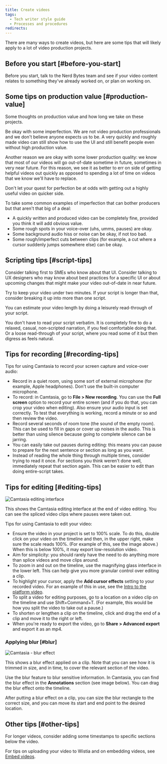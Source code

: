 ```yaml
---
title: Create videos
tags:
  - Tech writer style guide
  - Processes and procedures
redirects:
---
```





There are many ways to create videos, but here are some tips that will likely apply to a lot of video production projects. 

## Before you start [#before-you-start]

Before you start, talk to the Nerd Bytes team and see if your video content relates to something they've already worked on, or plan on working on.

## Some tips on production value [#production-value]

Some thoughts on production value and how long we take on these projects. 

Be okay with some imperfection. We are not video production professionals and we don't believe anyone expects us to be. A very quickly and roughly made video can still show how to use the UI and still benefit people even without high production value.

Another reason we are okay with some lower production quality: we know that most of our videos will go out-of-date sometime in future, sometimes in very near future. For this reason, we see it as better to err on side of getting helpful videos out quickly as opposed to spending a lot of time on videos that we know we'll have to replace.  

Don't let your quest for perfection be at odds with getting out a highly useful video on quicker side. 

To take some common examples of imperfection that can bother producers but that aren't that big of a deal: 

* A quickly written and produced video can be completely fine, provided you think it will add obvious value.  
* Some rough spots in your voice-over (uhs, umms, pauses) are okay.
* Some background audio hiss or noise can be okay, if not too bad. 
* Some rough/imperfect cuts between clips (for example, a cut where a cursor suddenly jumps somewhere else) can be okay. 

## Scripting tips [#script-tips]

Consider talking first to SMEs who know about that UI. Consider talking to UX designers who may know about best practices for a specific UI or about upcoming changes that might make your video out-of-date in near future. 

Try to keep your video under two minutes. If your script is longer than that, consider breaking it up into more than one script. 

You can estimate your video length by doing a leisurely read-through of your script.

You don't have to read your script verbatim. It is completely fine to do a relaxed, casual, non-scripted narration, if you feel comfortable doing that. Or a loose read-through of your script, where you read some of it but then digress as feels natural. 

## Tips for recording [#recording-tips]

Tips for using Camtasia to record your screen capture and voice-over audio: 

* Record in a quiet room, using some sort of external microphone (for example, Apple headphones). Don't use the built-in computer microphone. 
* To record: in Camtasia, go to **File > New recording**. You can use the **Full screen** option to record your entire screen (and if you do that, you can crop your video when editing). Also ensure your audio input is set correctly. To test that everything is working, record a minute or so and then review the video. 
* Record several seconds of room tone (the sound of the empty room). This can be used to fill in gaps or cover up noises in the audio. This is better than using silence because going to complete silence can be jarring. 
* You can easily take out pauses during editing: this means you can pause to prepare for the next sentence or section as long as you want.
* Instead of reading the whole thing through multiple times, consider trying to read it once. For sections you think weren't done well, immediately repeat that section again. This can be easier to edit than doing entire-script takes.

## Tips for editing [#editing-tips]

<img
  title="Camtasia editing interface"
  alt="Camtasia editing interface"
  src={styleGuideCamtasiaEditing}
/>

<figcaption>
This shows the Camtasia editing interface at the end of video editing. You can see the spliced video clips where pauses were taken out. 
</figcaption>

Tips for using Camtasia to edit your video: 

* Ensure the video in your project is set to 100% scale. To do this, double click on your video on the timeline and then, in the upper right, make sure the scale reads 100%. (For example of this, see the image above.) When this is below 100%, it may export low-resolution video. 
* Aim for simplicity: you should rarely have the need to do anything more than splice videos and move clips around. 
* To zoom in and out on the timeline, use the magnifying glass interface in the lower left. This can help give you more granular control over editing a clip.  
* To highlight your cursor, apply the **Add cursor effects** setting to your recorded video. For an example of this in use, see the [Intro to the platform video](/docs/new-relic-solutions/new-relic-one/introduction-new-relic-platform). 
* To split a video for editing purposes, go to a location on a video clip on the timeline and use Shift+Command+T. (For example, this would be how you split the video to take out a pause.) 
* To shorten or lengthen a clip on the timeline, click and drag the end of a clip and move it to the right or left. 
* When you're ready to export the video, go to **Share > Advanced export** and export it as an mp4. 

### Applying blur [#blur]

<img
  title="Camtasia - blur effect"
  alt="Camtasia - blur effect"
  src={styleGuideCamtasiaBlur}
/>

<figcaption>
This shows a blur effect applied on a clip. Note that you can see how it is trimmed in size, and in time, to cover the relevant section of the video.  
</figcaption>

Use the blur feature to blur sensitive information. In Camtasia, you can find the blur effect in the **Annotations** section (see image below). You can drag the blur effect onto the timeline. 

After putting a blur effect on a clip, you can size the blur rectangle to the correct size, and you can move its start and end point to the desired location.  

## Other tips [#other-tips]

For longer videos, consider adding some timestamps to specific sections below the video. 

For tips on uploading your video to Wistia and on embedding videos, see [Embed videos](/docs/style-guide/images/embed-videos). 